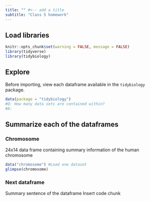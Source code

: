 ```yaml
---
title: "" #<-- add a title
subtitle: "Class 5 homework"
---
```

## Load libraries
```r
knitr::opts_chunk$set(warning = FALSE, message = FALSE)
library(tidyverse)
library(tidybiology)
```

## Explore
Before importing, view each dataframe available in the `tidybiology` package. 
```r
data(package = "tidybiology")
#Q: How many data sets are contained within?
#A: 
```

## Summarize each of the dataframes

### Chromosome  
24x14 data frame containing summary information of the human chromosome  
```r
data("chromosome") #Load one dataset
glimpse(chromosome)
```


### Next dataframe
Summary sentence of the dataframe
Insert code chunk